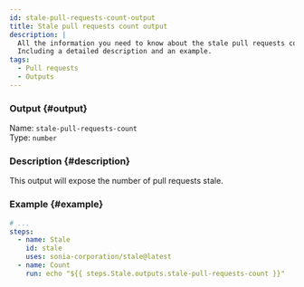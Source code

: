 ```yaml
---
id: stale-pull-requests-count-output
title: Stale pull requests count output
description: |
  All the information you need to know about the stale pull requests count output.
  Including a detailed description and an example.
tags:
  - Pull requests
  - Outputs
---
```


### Output {#output}

Name: `stale-pull-requests-count`  
Type: `number`

### Description {#description}

This output will expose the number of pull requests stale.

### Example {#example}

```yml {6-7}
# ...
steps:
  - name: Stale
    id: stale
    uses: sonia-corporation/stale@latest
  - name: Count
    run: echo "${{ steps.Stale.outputs.stale-pull-requests-count }}"
```
